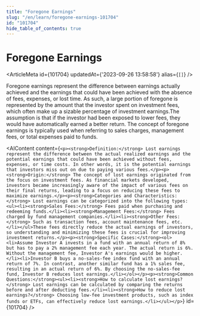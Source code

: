 ```yaml
---
title: "Foregone Earnings"
slug: "/en/learn/foregone-earnings-101704"
id: "101704"
hide_table_of_contents: true
---
```



# Foregone Earnings

<ArticleMeta id={101704} updatedAt={'2023-09-26 13:58:58'} alias={`[]`} />
<div className='border-solid border-b border-t-0 my-4 border-[var(--ifm-color-gray-300)]' />

Foregone earnings represent the difference between earnings actually achieved and the earnings that could have been achieved with the absence of fees, expenses, or lost time. As such, a large portion of foregone is represented by the amount that the investor spent on investment fees, which often make up a sizable percentage of investment earnings.The assumption is that if the investor had been exposed to lower fees, they would have automatically earned a better return. The concept of foregone earnings is typically used when referring to sales charges, management fees, or total expenses paid to funds.

<AIContent content={`<p><strong>Definition:</strong> Lost earnings represent the difference between the actual realized earnings and the potential earnings that could have been achieved without fees, expenses, or time costs. In other words, it is the potential earnings that investors miss out on due to paying various fees.</p><p><strong>Origin:</strong> The concept of lost earnings originated from the focus on investment fees. As financial markets developed, investors became increasingly aware of the impact of various fees on their final returns, leading to a focus on reducing these fees to maximize earnings.</p><p><strong>Categories and Characteristics:</strong> Lost earnings can be categorized into the following types:<ul><li><strong>Sales Fees:</strong> Fees paid when purchasing and redeeming funds.</li><li><strong>Management Fees:</strong> Fees charged by fund management companies.</li><li><strong>Other Fees:</strong> Such as transaction fees, account maintenance fees, etc.</li></ul>These fees directly reduce the actual earnings of investors, so understanding and minimizing these fees is crucial for improving investment returns.</p><p><strong>Specific Cases:</strong><ol><li>Assume Investor A invests in a fund with an annual return of 8% but has to pay a 2% management fee each year. The actual return is 6%. Without the management fee, Investor A's earnings would be higher.</li><li>Investor B buys a no-sales-fee index fund with an annual return of 7%. In contrast, another similar fund has a 1% sales fee, resulting in an actual return of 6%. By choosing the no-sales-fee fund, Investor B reduces lost earnings.</li></ol></p><p><strong>Common Questions:</strong><ul><li><strong>How to calculate lost earnings?</strong> Lost earnings can be calculated by comparing the returns before and after deducting fees.</li><li><strong>How to reduce lost earnings?</strong> Choosing low-fee investment products, such as index funds or ETFs, can effectively reduce lost earnings.</li></ul></p>`} id={101704} />
